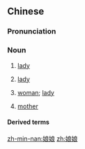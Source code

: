==Chinese==
{{zh-forms}}

===Pronunciation===
{{zh-pron
|m=niángniang
|c=noeng4 noeng4
|mn=niû-niû
|cat=n
}}

===Noun===
{{zh-noun}}

# {{lb|zh|archaic}} [[lady]] {{gloss|a term for use when addressing an empress or a consort}}
#: {{zh-x|太后 娘娘{niang}|Empress Dowager}}
# {{lb|zh|religion}} [[lady]] {{gloss|a term for use when addressing an goddess}}
#: {{zh-x|^王母 ^娘娘{niang}|Queen Mother of the West}}
# {{lb|zh|archaic}} [[woman]]; [[lady]]
# {{lb|zh|archaic}} [[mother]]

====Derived terms====
{{zh-der|娘娘腔}}

[[zh-min-nan:娘娘]]
[[zh:娘娘]]